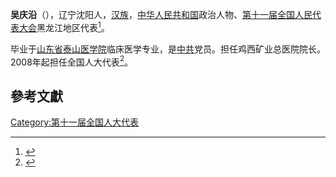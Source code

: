 '''吴庆沿'''（{{bd|1945年||}}），辽宁沈阳人，[[汉族|汉族]]，[[中华人民共和国|中华人民共和国]]政治人物、[[第十一届全国人民代表大会|第十一届全国人民代表大会]]黑龙江地区代表<ref>{{cite web|author=新华网|title=第十一届全国人大代表|url=http://news.xinhuanet.com/ziliao/2008-03/03/content_7708230.htm?node=36628|publisher=新华网|accessdate=2014-01-07|archive-date=2014-01-10|archive-url=https://web.archive.org/web/20140110211415/http://news.xinhuanet.com/ziliao/2008-03/03/content_7708230.htm?node=36628|dead-url=no}}</ref>。

毕业于[[山东省泰山医学院|山东省泰山医学院]]临床医学专业，是[[中共|中共]]党员。担任鸡西矿业总医院院长。2008年起担任全国人大代表<ref>{{cite news|title=全国人大代表信息-吴庆沿|url=http://210.82.31.1:8084/delegate/viewDelegate.action?dbid=110582|accessdate=2013-04-05|newspaper=全国人大网|archive-url=https://web.archive.org/web/20140312212153/http://www.npc.gov.cn/delegate/viewDelegate.action?dbid=110582|archive-date=2014-03-12|dead-url=yes}}</ref>。

==參考文獻==
{{reflist}}
[[Category:第十一届全国人大代表|Category:第十一届全国人大代表]]